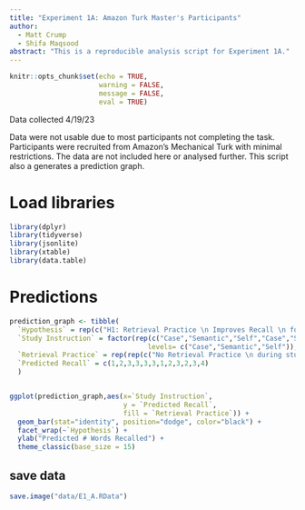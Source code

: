 ```yaml
---
title: "Experiment 1A: Amazon Turk Master's Participants"
author: 
  - Matt Crump
  - Shifa Maqsood
abstract: "This is a reproducible analysis script for Experiment 1A."
---
```


```r
knitr::opts_chunk$set(echo = TRUE,
                      warning = FALSE,
                      message = FALSE,
                      eval = TRUE)
```

Data collected 4/19/23

Data were not usable due to most participants not completing the task. Participants were recruited from Amazon's Mechanical Turk with minimal restrictions. The data are not included here or analysed further. This script also a generates a prediction graph.

# Load libraries

```r
library(dplyr)
library(tidyverse)
library(jsonlite)
library(xtable)
library(data.table)
```

# Predictions

```r

prediction_graph <- tibble(
  `Hypothesis` = rep(c("H1: Retrieval Practice \n Improves Recall \n for Case and Semantic","H2: Retrieval Practice \n Improves Recall \n For All"),each=6),
  `Study Instruction` = factor(rep(c("Case","Semantic","Self","Case","Semantic","Self"),2),
                                  levels= c("Case","Semantic","Self")),
  `Retrieval Practice` = rep(rep(c("No Retrieval Practice \n during study \n", "Retrieval Practice \n during study \n"),each =3),2),
  `Predicted Recall` = c(1,2,3,3,3,3,1,2,3,2,3,4)
  )


ggplot(prediction_graph,aes(x=`Study Instruction`, 
                            y = `Predicted Recall`, 
                            fill = `Retrieval Practice`)) +
  geom_bar(stat="identity", position="dodge", color="black") +
  facet_wrap(~`Hypothesis`) +
  ylab("Predicted # Words Recalled") +
  theme_classic(base_size = 15)


```

## save data

```r
save.image("data/E1_A.RData")
```




